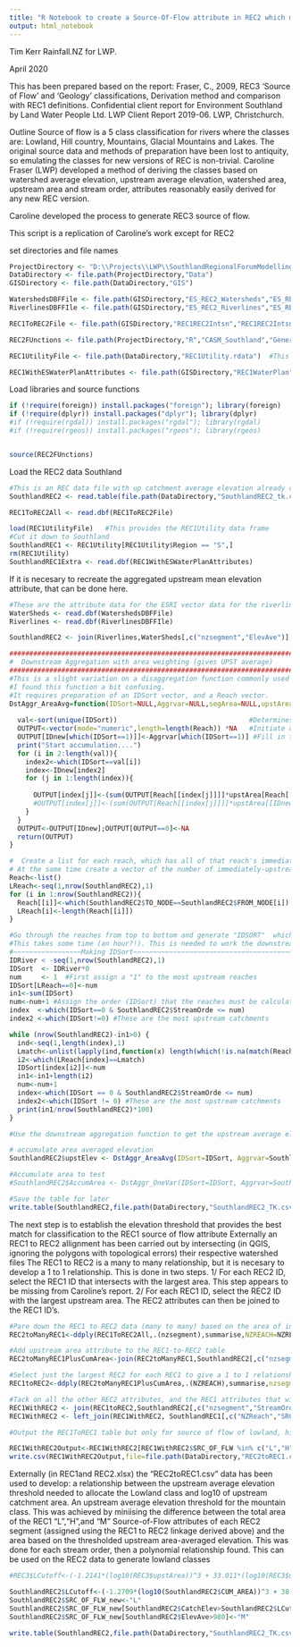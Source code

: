 ```yaml
---
title: "R Notebook to create a Source-Of-Flow attribute in REC2 which matches the REC1 "SRC_OF_FLW" attribute.
output: html_notebook
---
```


Tim Kerr
Rainfall.NZ for LWP.

April 2020

This has been prepared based on the report:
Fraser, C., 2009, REC3 ‘Source of Flow’ and ‘Geology’ classifications, Derivation method and comparison with REC1 definitions. Confidential client report for Environment Southland by Land Water People Ltd. LWP Client Report 2019-06. LWP, Christchurch.

Outline
Source of flow is a 5 class classification for rivers where the classes are:
Lowland, Hill country, Mountains, Glacial Mountains and Lakes.
The original source data and methods of preparation have been lost to antiquity, so emulating the classes for new versions of REC is non-trivial.
Caroline Fraser (LWP) developed a method of deriving the classes based on watershed average elevation, upstream average elevation, watershed area, upstream area and stream order, attributes reasonably easily derived for any new REC version.

Caroline developed the process to generate REC3 source of flow.

This script is a replication of Caroline's work except for REC2


set directories and file names
```r
ProjectDirectory <- "D:\\Projects\\LWP\\SouthlandRegionalForumModelling"
DataDirectory <- file.path(ProjectDirectory,"Data")
GISDirectory <- file.path(DataDirectory,"GIS")

WatershedsDBFFile <- file.path(GISDirectory,"ES_REC2_Watersheds","ES_REC2_Watersheds.dbf")
RiverlinesDBFFIle <- file.path(GISDirectory,"ES_REC2_Riverlines","ES_REC2_Riverlines.dbf")

REC1ToREC2File <- file.path(GISDirectory,"REC1REC2Intsn","REC1REC2Intsn.dbf")

REC2FUnctions <- file.path(ProjectDirectory,"R","CASM_Southland","GeneralFunctionsForREC2_v10.R")

REC1UtilityFile <- file.path(DataDirectory,"REC1Utility.rdata")  #This contains a dataframe called REC1Utility, which has a whole bunch of REC1 attributes, including "SRC_OF_FLW" which is what we are trying to replicate in REC2

REC1WithESWaterPlanAttributes <- file.path(GISDirectory,"REC1WaterPlan","REC1WaterPlan.dbf")
```


Load libraries and source functions
```r
if (!require(foreign)) install.packages("foreign"); library(foreign)                #enables loading of a DBF file
if (!require(dplyr)) install.packages("dplyr"); library(dplyr)                #enables left_join function
#if (!require(rgdal)) install.packages("rgdal"); library(rgdal)                #used for spatial processing
#if (!require(rgeos)) install.packages("rgeos"); library(rgeos)                #used for spatial processing


source(REC2FUnctions)
```

Load the REC2 data Southland
```r
#This is an REC data file with up catchment average elevation already calculated.
SouthlandREC2 <- read.table(file.path(DataDirectory,"SouthlandREC2_tk.csv"),sep=",", stringsAsFactors = FALSE, header = TRUE)

REC1ToREC2All <- read.dbf(REC1ToREC2File)

load(REC1UtilityFile)   #This provides the REC1Utility data frame
#Cut it down to Southland
SouthlandREC1 <- REC1Utility[REC1Utility$Region == "S",]
rm(REC1Utility)
SouthlandREC1Extra <- read.dbf(REC1WithESWaterPlanAttributes)

```


If it is necesary to recreate the aggregated upstream mean elevation attribute, that can be done here.
```r

#These are the attribute data for the ESRI vector data for the riverlines and the watersheds. They have been pre-processed in QGIS to have mean elevation of each watershed. This was done using focal statistics tool.
WaterSheds <- read.dbf(WatershedsDBFFile)
Riverlines <- read.dbf(RiverlinesDBFFIle)

SouthlandREC2 <- join(Riverlines,WaterSheds[,c("nzsegment","ElevAve")], by="nzsegment")

######################################################################################
#  Downstream Aggregation with area weighting (gives UPST average)                   #
######################################################################################
#This is a slight variation on a disaggregation function commonly used by LWP. I think the difference was required becuase I misused the IDnew parameter to the function.
#I found this function a bit confusing.
#It requires preparation of an IDSort vector, and a Reach vector.
DstAggr_AreaAvg=function(IDSort=NULL,Aggrvar=NULL,segArea=NULL,upstArea=NULL,Reach=Reach,IDnew=NULL){
  
  val<-sort(unique(IDSort))                                 #Determines the order to do the calculations
  OUTPUT<-vector(mode="numeric",length=length(Reach)) *NA   #Initiate output matrix
  OUTPUT[IDnew[which(IDSort==1)]]<-Aggrvar[which(IDSort==1)] #Fill in the 1st order streams (which are just the local values)
  print("Start accumulation....")
  for (i in 2:length(val)){
    index2<-which(IDSort==val[i])
    index<-IDnew[index2]
    for (j in 1:length(index)){
      
      OUTPUT[index[j]]<-(sum(OUTPUT[Reach[[index[j]]]]*upstArea[Reach[[index[j]]]])+Aggrvar[index2[j]]*segArea[index2[j]])/upstArea[index2[j]]  #This ammended version worked
      #OUTPUT[index[j]]<-(sum(OUTPUT[Reach[[index[j]]]]*upstArea[[IDnew[index[j]]]]+Aggrvar[index2[j]]*segArea[index2[j]])/upstArea[index2[j]]  #This version did not work
    } 
  }
  OUTPUT<-OUTPUT[IDnew];OUTPUT[OUTPUT==0]<-NA
  return(OUTPUT)
}

#  Create a list for each reach, which has all of that reach's immediate upstream reaches in it. This is needed to work the downstrea aggregation function above.
# At the same time create a vector of the number of immediately-upstream reach's for each reach.
Reach<-list()
LReach<-seq(1,nrow(SouthlandREC2),1)
for (i in 1:nrow(SouthlandREC2)){
  Reach[[i]]<-which(SouthlandREC2$TO_NODE==SouthlandREC2$FROM_NODE[i])    #Note - to avoid some issues that i encoutered, I would actually make Reach as the ID names rather than just the indexing if i did it again!
  LReach[i]<-length(Reach[[i]])
}

#Go through the reaches from top to bottom and generate "IDSORT"  which gives the order that they shold be processed.
#This takes some time (an hour?!). This is needed to work the downstream aggregation function above
#~~~~~~~~~~~~~~~~~Making IDSort~~~~~~~~~~~~~~~~~~~~~~~~~~~~~~~~~~~~~~~~~~~~~~~~~~~~~~
IDRiver < -seq(1,nrow(SouthlandREC2),1)            
IDSort  <- IDRiver*0 
num     <- 1  #First assign a "1" to the most upstream reaches
IDSort[LReach==0]<-num
in1<-sum(IDSort)  
num<-num+1 #Assign the order (IDSort) that the reaches must be calculated in
index  <-which(IDSort==0 & SouthlandREC2$StreamOrde <= num)
index2 <-which(IDSort!=0) #These are the most upstream catchments

while (nrow(SouthlandREC2)-in1>0) {
  ind<-seq(1,length(index),1)
  Lmatch<-unlist(lapply(ind,function(x) length(which(!is.na(match(Reach[[index[x]]],index2))==T))))
  i2<-which(LReach[index]==Lmatch)
  IDSort[index[i2]]<-num
  in1<-in1+length(i2)   
  num<-num+1
  index<-which(IDSort == 0 & SouthlandREC2$StreamOrde <= num)
  index2<-which(IDSort != 0) #These are the most upstream catchments    
  print(in1/nrow(SouthlandREC2)*100)
} 

#Use the downstream aggregation function to get the upstream average elevation for each reach

# accumulate area averaged elevation
SouthlandREC2$upstElev <- DstAggr_AreaAvg(IDSort=IDSort, Aggrvar=SouthlandREC2[, "ElevAve"],segArea = SouthlandREC2$CATAREA,upstArea = SouthlandREC2$CUM_AREA, Reach=Reach, IDnew=seq(1, length(SouthlandREC2$nzsegment),1))

#Accumulate area to test
#SouthlandREC2$AccumArea <- DstAggr_OneVar(IDSort=IDSort, Aggrvar=SouthlandREC2[, "CATAREA"], Reach=Reach, IDnew=seq(1, length(SouthlandREC2$nzsegment),1))

#Save the table for later 
write.table(SouthlandREC2,file.path(DataDirectory,"SouthlandREC2_TK.csv"),row.names = FALSE, quote = FALSE, sep=",")

```


The next step is to establish the elevation threshold that provides the best match for classification to the REC1 source of flow attribute
Externally an REC1 to REC2 allignment has been carried out by intersecting (in QGIS, ignoring the polygons with topological errors) their respective watershed files
The REC1 to REC2 is a many to many relationship, but it is necesary to develop a 1 to 1 relationship. 
This is done in two steps.
1/ For each REC2 ID, select the REC1 ID that intersects with the largest area. This step appears to be missing from Caroline's report.
2/ For each REC1 ID, select the REC2 ID with the largest upstream area.
The REC2 attributes can then be joined to the REC1 ID's.
```r
#Pare down the REC1 to REC2 data (many to many) based on the area of intersection to give a REC2 to REC1 1 to many relationship
REC2toManyREC1<-ddply(REC1ToREC2All,.(nzsegment),summarise,NZREACH=NZREACH[which.max(Area)])

#Add upstream area attribute to the REC1-to-REC2 table
REC2toManyREC1PlusCumArea<-join(REC2toManyREC1,SouthlandREC2[,c("nzsegment","CUM_AREA")])

#Select just the largest REC2 for each REC1 to give a 1 to 1 relationship
REC1toREC2<-ddply(REC2toManyREC1PlusCumArea,.(NZREACH),summarise,nzsegment=nzsegment[which.max(CUM_AREA)])

#Tack on all the other REC2 attributes, and the REC1 attributes that will be needed
REC1WithREC2 <- join(REC1toREC2,SouthlandREC2[,c("nzsegment","StreamOrde","CATAREA","CUM_AREA","upstElev")],type="left")
REC1WithREC2 <- left_join(REC1WithREC2, SouthlandREC1[,c("NZReach","SRC_OF_FLW")],by=c("NZREACH"="NZReach"))

#Output the REC1ToREC1 table but only for source of flow of lowland, hill and mountain

REC1WithREC2Output<-REC1WithREC2[REC1WithREC2$SRC_OF_FLW %in% c("L","H","M"),c("NZREACH","StreamOrde","SRC_OF_FLW","CATAREA","CUM_AREA","nzsegment","upstElev")]
write.csv(REC1WithREC2Output,file=file.path(DataDirectory,"REC2toREC1.csv"), row.names = FALSE)
```


Externally (in REC1and REC2.xlsx) the "REC2toREC1.csv" data has been used to develop:
a relationship between the upstream average elevation threshold needed to allocate the Lowland class and log10 of upstream catchment area.
An upstream average elevation threshold for the mountain class.
This was achieved by miniising the difference between the total area of the REC1 "L","H",and "M" Source-of-Flow attributes of each REC2 segment (assigned using the REC1 to REC2 linkage derived above) and the area based on the thresholded upstream area-averaged elevation. This was done for each stream order, then a polynomial relationship found.
This can be used on the REC2 data to generate lowland classes
```r
#REC3$LCutoff<-(-1.2141*(log10(REC3$upstArea))^3 + 33.011*(log10(REC3$upstArea))^2 - 261.91*(log10(REC3$upstArea)) + 1045.4) #Original for REC3

SouthlandREC2$LCutoff<-(-1.2709*(log10(SouthlandREC2$CUM_AREA))^3 + 38.021*(log10(SouthlandREC2$CUM_AREA))^2 - 327.11*(log10(SouthlandREC2$CUM_AREA)) + 1264.7) #Original for REC3 
SouthlandREC2$SRC_OF_FLW_new<-"L"
SouthlandREC2$SRC_OF_FLW_new[SouthlandREC2$CatchElev>SouthlandREC2$LCutoff]<-"H"
SouthlandREC2$SRC_OF_FLW_new[SouthlandREC2$ElevAve>980]<-"M"           #The REC3 threshold was 990.

write.table(SouthlandREC2,file.path(DataDirectory,"SouthlandREC2_TK.csv"),row.names = FALSE, quote = FALSE, sep=",")
```


